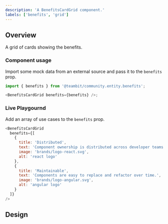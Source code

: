 ```yaml
---
description: 'A BenefitsCardGrid component.'
labels: ['benefits', 'grid']
---
```



## Overview

A grid of cards showing the benefits.

### Component usage

Import some mock data from an external source and pass it to the `benefits` prop.

```js
import { benefits } from '@teambit/community.entity.benefits';

<BenefitsCardGrid benefits={benefits} />;
```

### Live Playgournd

Add an array of use cases to the `benefits` prop.

```js live
<BenefitsCardGrid
  benefits={[
    {
      title: 'Distributed',
      text: 'Component ownership is distributed across developer teams',
      image: 'brands/logo-react.svg',
      alt: 'react logo'
    },
    {
      title: 'Maintainable',
      text: 'Components are easy to replace and refactor over time.',
      image: 'brands/logo-angular.svg',
      alt: 'angular logo'
    }
  ]}
/>
```

## Design

<FigmaEmbed src="https://www.figma.com/embed?embed_host=share&url=https%3A%2F%2Fwww.figma.com%2Ffile%2FctC1w9YhJvqaO1EZ08gLOV%2FCommunity%3Fnode-id%3D5%253A162" />
